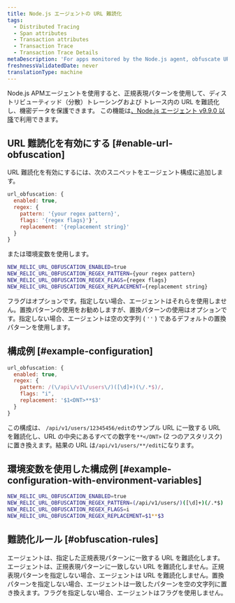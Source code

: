 ```yaml
---
title: Node.js エージェントの URL 難読化
tags:
  - Distributed Tracing
  - Span attributes
  - Transaction attributes
  - Transaction Trace
  - Transaction Trace Details
metaDescription: 'For apps monitored by the Node.js agent, obfuscate URLS in distributed traces and transaction traces with a regex pattern that protects sensitive data.'
freshnessValidatedDate: never
translationType: machine
---
```


Node.js APMエージェントを使用すると、正規表現パターンを使用して、ディストリビューティッド（分散）トレーシングおよび トレース内の URL を難読化し、機密データを保護できます。 この機能は[、Node.js エージェント v9.9.0 以降](/docs/release-notes/agent-release-notes/nodejs-release-notes/)で利用できます。

## URL 難読化を有効にする [#enable-url-obfuscation]

URL 難読化を有効にするには、次のスニペットをエージェント構成に追加します。

```js
url_obfuscation: {
  enabled: true,
  regex: {
    pattern: '{your regex pattern}',
    flags: '{regex flags}'}',
    replacement: '{replacement string}'
  }
}

```

または環境変数を使用します。

```bash
NEW_RELIC_URL_OBFUSCATION_ENABLED=true
NEW_RELIC_URL_OBFUSCATION_REGEX_PATTERN={your regex pattern}
NEW_RELIC_URL_OBFUSCATION_REGEX_FLAGS={regex flags}
NEW_RELIC_URL_OBFUSCATION_REGEX_REPLACEMENT={replacement string}

```

フラグはオプションです。指定しない場合、エージェントはそれらを使用しません。置換パターンの使用をお勧めしますが、置換パターンの使用はオプションです。指定しない場合、エージェントは空の文字列 ( `''` ) であるデフォルトの置換パターンを使用します。

## 構成例 [#example-configuration]

```js
url_obfuscation: {
  enabled: true,
  regex: {
    pattern: /(\/api\/v1\/users\/)([\d]+)(\/.*$)/,
    flags: "i",
    replacement: '$1<DNT>**$3'
  }
}

```

この構成は、 `/api/v1/users/12345456/edit`のサンプル URL に一致する URL を難読化し、URL の中央にあるすべての数字を`**</DNT>` (2 つのアスタリスク) に置き換えます。結果の URL は`/api/v1/users/**/edit`になります。

## 環境変数を使用した構成例 [#example-configuration-with-environment-variables]

```bash
NEW_RELIC_URL_OBFUSCATION_ENABLED=true
NEW_RELIC_URL_OBFUSCATION_REGEX_PATTERN=(/api/v1/users/)([\d]+)(/.*$)
NEW_RELIC_URL_OBFUSCATION_REGEX_FLAGS=i
NEW_RELIC_URL_OBFUSCATION_REGEX_REPLACEMENT=$1**$3

```

## 難読化ルール [#obfuscation-rules]

エージェントは、指定した正規表現パターンに一致する URL を難読化します。エージェントは、正規表現パターンに一致しない URL を難読化しません。正規表現パターンを指定しない場合、エージェントは URL を難読化しません。置換パターンを指定しない場合、エージェントは一致したパターンを空の文字列に置き換えます。フラグを指定しない場合、エージェントはフラグを使用しません。
